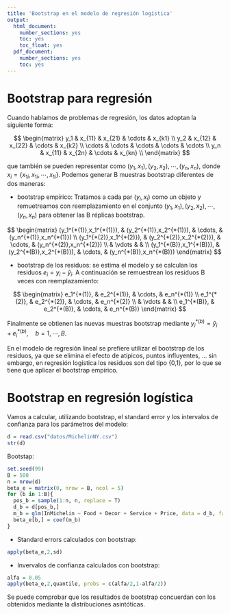 ```yaml
---
title: 'Bootstrap en el modelo de regresión logística'
output:
  html_document:
    number_sections: yes
    toc: yes
    toc_float: yes
  pdf_document:
    number_sections: yes
    toc: yes
---
```


# Bootstrap para regresión

Cuando hablamos de problemas de regresión, los datos adoptan la siguiente forma:

$$
\begin{matrix}
y_1 & x_{11} & x_{21} & \cdots & x_{k1} \\
y_2 & x_{12} & x_{22} & \cdots & x_{k2} \\
\cdots & \cdots & \cdots & \cdots & \cdots \\
y_n & x_{11} & x_{2n} & \cdots & x_{kn} \\
\end{matrix}
$$

que también se pueden representar como $(y_1,x_1), (y_2,x_2), \cdots, (y_n,x_n)$, donde $x_i = \{x_{1i}, x_{1i}, \cdots, x_{1i}\}$. Podemos generar B muestras bootstrap diferentes de dos maneras:

- bootstrap empírico: Tratamos a cada par $(y_i,x_i)$ como un objeto y remuetreamos con reemplazamiento en el conjunto $(y_1,x_1), (y_2,x_2), \cdots, (y_n,x_n)$ para obtener las B réplicas bootstrap.

$$
\begin{matrix}
(y_1^{*(1)},x_1^{*(1)}), & (y_2^{*(1)},x_2^{*(1)}), & \cdots, & (y_n^{*(1)},x_n^{*(1)}) \\
(y_1^{*(2)},x_1^{*(2)}), & (y_2^{*(2)},x_2^{*(2)}), & \cdots, & (y_n^{*(2)},x_n^{*(2)}) \\
 & \vdots & &  \\
(y_1^{*(B)},x_1^{*(B)}), & (y_2^{*(B)},x_2^{*(B)}), & \cdots, & (y_n^{*(B)},x_n^{*(B)})
\end{matrix}
$$

- bootstrap de los residuos: se estima el modelo y se calculan los residuos $e_i = y_i - \hat{y}_i$. A continuación se remuestrean los residuos B veces con reemplazamiento:

$$
\begin{matrix}
e_1^{*(1)}, & e_2^{*(1)}, & \cdots, & e_n^{*(1)} \\
e_1^{*(2)}, & e_2^{*(2)}, & \cdots, & e_n^{*(2)} \\
& \vdots & & \\
e_1^{*(B)}, & e_2^{*(B)}, & \cdots, & e_n^{*(B)}
\end{matrix}
$$

Finalmente se obtienen las nuevas muestras bootstrap mediante $y_i^{*(b)} = \hat{y}_i + e_i^{*(b)}, \quad b = 1,\cdots,B$.

En el modelo de regresión lineal se prefiere utilizar el bootstrap de los residuos, ya que se elimina el efecto de atípicos, puntos influyentes, ... sin embargo, en regresión logística los residuos son del tipo {0,1}, por lo que se tiene que aplicar el bootstrap empírico.

# Bootstrap en regresión logística

Vamos a calcular, utilizando bootstrap, el standard error y los intervalos de confianza para los parámetros del modelo:

```r
d = read.csv("datos/MichelinNY.csv")
str(d)
```

Bootstap:

```r
set.seed(99)
B = 500
n = nrow(d)
beta_e = matrix(0, nrow = B, ncol = 5)
for (b in 1:B){
  pos_b = sample(1:n, n, replace = T)
  d_b = d[pos_b,]
  m_b = glm(InMichelin ~ Food + Decor + Service + Price, data = d_b, family = binomial)
  beta_e[b,] = coef(m_b)
}
```

- Standard errors calculados con bootstrap:

```r
apply(beta_e,2,sd)
```

- Invervalos de confianza calculados con bootstrap:

```r
alfa = 0.05
apply(beta_e,2,quantile, probs = c(alfa/2,1-alfa/2))
```

Se puede comprobar que los resultados de bootstrap concuerdan con los obtenidos mediante la distribuciones asintóticas.

